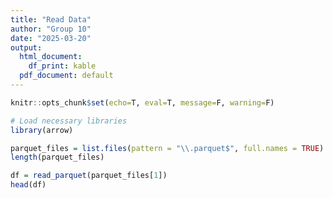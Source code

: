 ```yaml
---
title: "Read Data"
author: "Group 10"
date: "2025-03-20"
output:
  html_document:
    df_print: kable
  pdf_document: default
---
```


```r
knitr::opts_chunk$set(echo=T, eval=T, message=F, warning=F)

# Load necessary libraries
library(arrow)
```


```r
parquet_files = list.files(pattern = "\\.parquet$", full.names = TRUE)
length(parquet_files)
```


```r
df = read_parquet(parquet_files[1])
head(df)
```

